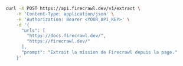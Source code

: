 ```bash cURL
curl -X POST https://api.firecrawl.dev/v1/extract \
    -H 'Content-Type: application/json' \
    -H 'Authorization: Bearer <YOUR_API_KEY>' \
    -d '{
      "urls": [
        "https://docs.firecrawl.dev/",
        "https://firecrawl.dev/"
      ],
      "prompt": "Extrait la mission de Firecrawl depuis la page."
    }'
```
